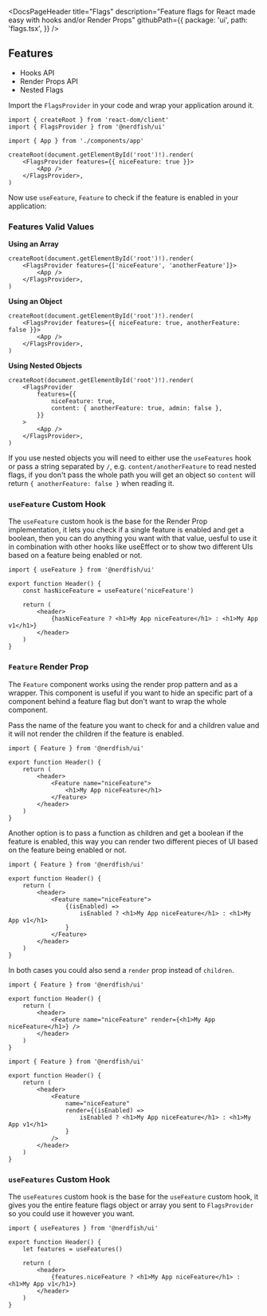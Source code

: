 <DocsPageHeader
	title="Flags"
	description="Feature flags for React made easy with hooks and/or Render Props"
	githubPath={{
		package: 'ui',
		path: 'flags.tsx',
	}}
/>

## Features

- Hooks API
- Render Props API
- Nested Flags

Import the `FlagsProvider` in your code and wrap your application around it.

```tsx
import { createRoot } from 'react-dom/client'
import { FlagsProvider } from '@nerdfish/ui'

import { App } from './components/app'

createRoot(document.getElementById('root')!).render(
	<FlagsProvider features={{ niceFeature: true }}>
		<App />
	</FlagsProvider>,
)
```

Now use `useFeature`, `Feature` to check if the feature is enabled in your application:

### Features Valid Values

**Using an Array**

```tsx
createRoot(document.getElementById('root')!).render(
	<FlagsProvider features={['niceFeature', 'anotherFeature']}>
		<App />
	</FlagsProvider>,
)
```

**Using an Object**

```tsx
createRoot(document.getElementById('root')!).render(
	<FlagsProvider features={{ niceFeature: true, anotherFeature: false }}>
		<App />
	</FlagsProvider>,
)
```

**Using Nested Objects**

```tsx
createRoot(document.getElementById('root')!).render(
	<FlagsProvider
		features={{
			niceFeature: true,
			content: { anotherFeature: true, admin: false },
		}}
	>
		<App />
	</FlagsProvider>,
)
```

If you use nested objects you will need to either use the `useFeatures` hook or pass a string separated by `/`, e.g. `content/anotherFeature` to read nested flags, if you don't pass the whole path you will get an object so `content` will return `{ anotherFeature: false }` when reading it.

### `useFeature` Custom Hook

The `useFeature` custom hook is the base for the Render Prop implementation, it lets you check if a single feature is enabled and get a boolean, then you can do anything you want with that value, uesful to use it in combination with other hooks like useEffect or to show two different UIs based on a feature being enabled or not.

```tsx
import { useFeature } from '@nerdfish/ui'

export function Header() {
	const hasNiceFeature = useFeature('niceFeature')

	return (
		<header>
			{hasNiceFeature ? <h1>My App niceFeature</h1> : <h1>My App v1</h1>}
		</header>
	)
}
```

### `Feature` Render Prop

The `Feature` component works using the render prop pattern and as a wrapper. This component is useful if you want to hide an specific part of a component behind a feature flag but don't want to wrap the whole component.

Pass the name of the feature you want to check for and a children value and it will not render the children if the feature is enabled.

```tsx
import { Feature } from '@nerdfish/ui'

export function Header() {
	return (
		<header>
			<Feature name="niceFeature">
				<h1>My App niceFeature</h1>
			</Feature>
		</header>
	)
}
```

Another option is to pass a function as children and get a boolean if the feature is enabled, this way you can render two different pieces of UI based on the feature being enabled or not.

```tsx
import { Feature } from '@nerdfish/ui'

export function Header() {
	return (
		<header>
			<Feature name="niceFeature">
				{(isEnabled) =>
					isEnabled ? <h1>My App niceFeature</h1> : <h1>My App v1</h1>
				}
			</Feature>
		</header>
	)
}
```

In both cases you could also send a `render` prop instead of `children`.

```tsx
import { Feature } from '@nerdfish/ui'

export function Header() {
	return (
		<header>
			<Feature name="niceFeature" render={<h1>My App niceFeature</h1>} />
		</header>
	)
}
```

```tsx
import { Feature } from '@nerdfish/ui'

export function Header() {
	return (
		<header>
			<Feature
				name="niceFeature"
				render={(isEnabled) =>
					isEnabled ? <h1>My App niceFeature</h1> : <h1>My App v1</h1>
				}
			/>
		</header>
	)
}
```

### `useFeatures` Custom Hook

The `useFeatures` custom hook is the base for the `useFeature` custom hook, it gives you the entire feature flags object or array you sent to `FlagsProvider` so you could use it however you want.

```tsx
import { useFeatures } from '@nerdfish/ui'

export function Header() {
	let features = useFeatures()

	return (
		<header>
			{features.niceFeature ? <h1>My App niceFeature</h1> : <h1>My App v1</h1>}
		</header>
	)
}
```

